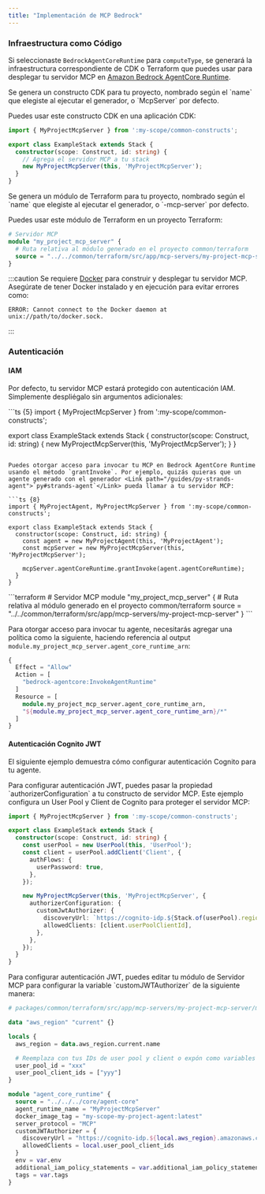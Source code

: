 ```yaml
---
title: "Implementación de MCP Bedrock"
---
```





### Infraestructura como Código

Si seleccionaste `BedrockAgentCoreRuntime` para `computeType`, se generará la infraestructura correspondiente de CDK o Terraform que puedes usar para desplegar tu servidor MCP en [Amazon Bedrock AgentCore Runtime](https://docs.aws.amazon.com/bedrock-agentcore/latest/devguide/agents-tools-runtime.html).

<Infrastructure>
<Fragment slot="cdk">
Se genera un constructo CDK para tu proyecto, nombrado según el `name` que elegiste al ejecutar el generador, o `<ProjectName>McpServer` por defecto.

Puedes usar este constructo CDK en una aplicación CDK:

```ts {6}
import { MyProjectMcpServer } from ':my-scope/common-constructs';

export class ExampleStack extends Stack {
  constructor(scope: Construct, id: string) {
    // Agrega el servidor MCP a tu stack
    new MyProjectMcpServer(this, 'MyProjectMcpServer');
  }
}
```
</Fragment>
<Fragment slot="terraform">
Se genera un módulo de Terraform para tu proyecto, nombrado según el `name` que elegiste al ejecutar el generador, o `<ProjectName>-mcp-server` por defecto.

Puedes usar este módulo de Terraform en un proyecto Terraform:

```terraform
# Servidor MCP
module "my_project_mcp_server" {
  # Ruta relativa al módulo generado en el proyecto common/terraform
  source = "../../common/terraform/src/app/mcp-servers/my-project-mcp-server"
}
```
</Fragment>
</Infrastructure>

:::caution
Se requiere [Docker](https://www.docker.com/) para construir y desplegar tu servidor MCP. Asegúrate de tener Docker instalado y en ejecución para evitar errores como:

```
ERROR: Cannot connect to the Docker daemon at unix://path/to/docker.sock.
```
:::

### Autenticación

#### IAM

Por defecto, tu servidor MCP estará protegido con autenticación IAM. Simplemente despliégalo sin argumentos adicionales:

<Infrastructure>
<Fragment slot="cdk">
```ts {5}
import { MyProjectMcpServer } from ':my-scope/common-constructs';

export class ExampleStack extends Stack {
  constructor(scope: Construct, id: string) {
    new MyProjectMcpServer(this, 'MyProjectMcpServer');
  }
}
```

Puedes otorgar acceso para invocar tu MCP en Bedrock AgentCore Runtime usando el método `grantInvoke`. Por ejemplo, quizás quieras que un agente generado con el generador <Link path="/guides/py-strands-agent">`py#strands-agent`</Link> pueda llamar a tu servidor MCP:

```ts {8}
import { MyProjectAgent, MyProjectMcpServer } from ':my-scope/common-constructs';

export class ExampleStack extends Stack {
  constructor(scope: Construct, id: string) {
    const agent = new MyProjectAgent(this, 'MyProjectAgent');
    const mcpServer = new MyProjectMcpServer(this, 'MyProjectMcpServer');

    mcpServer.agentCoreRuntime.grantInvoke(agent.agentCoreRuntime);
  }
}
```
</Fragment>
<Fragment slot="terraform">
```terraform
# Servidor MCP
module "my_project_mcp_server" {
  # Ruta relativa al módulo generado en el proyecto common/terraform
  source = "../../common/terraform/src/app/mcp-servers/my-project-mcp-server"
}
```

Para otorgar acceso para invocar tu agente, necesitarás agregar una política como la siguiente, haciendo referencia al output `module.my_project_mcp_server.agent_core_runtime_arn`:

```terraform
{
  Effect = "Allow"
  Action = [
    "bedrock-agentcore:InvokeAgentRuntime"
  ]
  Resource = [
    module.my_project_mcp_server.agent_core_runtime_arn,
    "${module.my_project_mcp_server.agent_core_runtime_arn}/*"
  ]
}
```
</Fragment>
</Infrastructure>

#### Autenticación Cognito JWT

El siguiente ejemplo demuestra cómo configurar autenticación Cognito para tu agente.

<Infrastructure>
<Fragment slot="cdk">
Para configurar autenticación JWT, puedes pasar la propiedad `authorizerConfiguration` a tu constructo de servidor MCP. Este ejemplo configura un User Pool y Client de Cognito para proteger el servidor MCP:

```ts {14-17}
import { MyProjectMcpServer } from ':my-scope/common-constructs';

export class ExampleStack extends Stack {
  constructor(scope: Construct, id: string) {
    const userPool = new UserPool(this, 'UserPool');
    const client = userPool.addClient('Client', {
      authFlows: {
        userPassword: true,
      },
    });

    new MyProjectMcpServer(this, 'MyProjectMcpServer', {
      authorizerConfiguration: {
        customJwtAuthorizer: {
          discoveryUrl: `https://cognito-idp.${Stack.of(userPool).region}.amazonaws.com/${userPool.userPoolId}/.well-known/openid-configuration`,
          allowedClients: [client.userPoolClientId],
        },
      },
    });
  }
}
```
</Fragment>
<Fragment slot="terraform">
Para configurar autenticación JWT, puedes editar tu módulo de Servidor MCP para configurar la variable `customJWTAuthorizer` de la siguiente manera:

```terraform {18-21}
# packages/common/terraform/src/app/mcp-servers/my-project-mcp-server/my-project-mcp-server.tf

data "aws_region" "current" {}

locals {
  aws_region = data.aws_region.current.name

  # Reemplaza con tus IDs de user pool y client o expón como variables
  user_pool_id = "xxx"
  user_pool_client_ids = ["yyy"]
}

module "agent_core_runtime" {
  source = "../../../core/agent-core"
  agent_runtime_name = "MyProjectMcpServer"
  docker_image_tag = "my-scope-my-project-agent:latest"
  server_protocol = "MCP"
  customJWTAuthorizer = {
    discoveryUrl = "https://cognito-idp.${local.aws_region}.amazonaws.com/${local.user_pool_id}/.well-known/openid-configuration",
    allowedClients = local.user_pool_client_ids
  }
  env = var.env
  additional_iam_policy_statements = var.additional_iam_policy_statements
  tags = var.tags
}
```
</Fragment>
</Infrastructure>